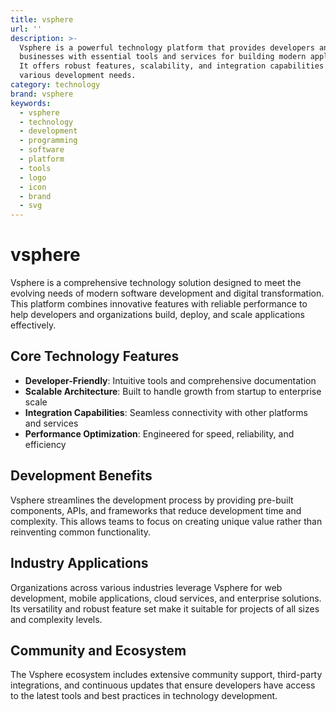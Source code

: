 ```yaml
---
title: vsphere
url: ''
description: >-
  Vsphere is a powerful technology platform that provides developers and
  businesses with essential tools and services for building modern applications.
  It offers robust features, scalability, and integration capabilities for
  various development needs.
category: technology
brand: vsphere
keywords:
  - vsphere
  - technology
  - development
  - programming
  - software
  - platform
  - tools
  - logo
  - icon
  - brand
  - svg
---
```


# vsphere

Vsphere is a comprehensive technology solution designed to meet the evolving needs of modern software development and digital transformation. This platform combines innovative features with reliable performance to help developers and organizations build, deploy, and scale applications effectively.

## Core Technology Features

- **Developer-Friendly**: Intuitive tools and comprehensive documentation
- **Scalable Architecture**: Built to handle growth from startup to enterprise scale
- **Integration Capabilities**: Seamless connectivity with other platforms and services
- **Performance Optimization**: Engineered for speed, reliability, and efficiency

## Development Benefits

Vsphere streamlines the development process by providing pre-built components, APIs, and frameworks that reduce development time and complexity. This allows teams to focus on creating unique value rather than reinventing common functionality.

## Industry Applications

Organizations across various industries leverage Vsphere for web development, mobile applications, cloud services, and enterprise solutions. Its versatility and robust feature set make it suitable for projects of all sizes and complexity levels.

## Community and Ecosystem

The Vsphere ecosystem includes extensive community support, third-party integrations, and continuous updates that ensure developers have access to the latest tools and best practices in technology development.
